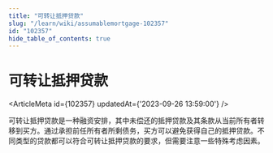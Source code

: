 ```yaml
---
title: "可转让抵押贷款"
slug: "/learn/wiki/assumablemortgage-102357"
id: "102357"
hide_table_of_contents: true
---
```



# 可转让抵押贷款

<ArticleMeta id={102357} updatedAt={'2023-09-26 13:59:00'} />
<div className='border-solid border-b border-t-0 my-4 border-[var(--ifm-color-gray-300)]' />

可转让抵押贷款是一种融资安排，其中未偿还的抵押贷款及其条款从当前所有者转移到买方。通过承担前任所有者所剩债务，买方可以避免获得自己的抵押贷款。不同类型的贷款都可以符合可转让抵押贷款的要求，但需要注意一些特殊考虑因素。
